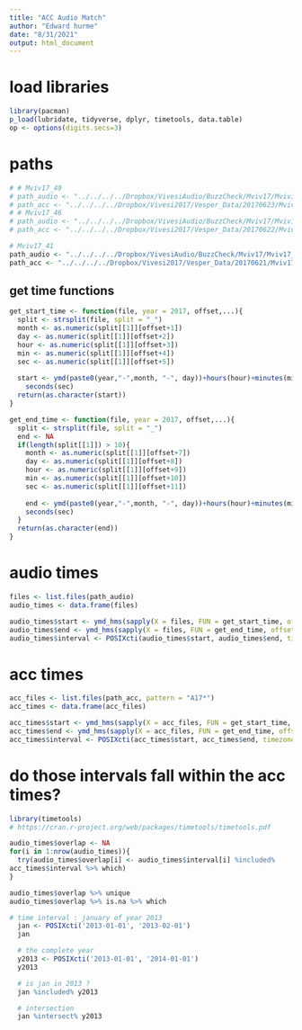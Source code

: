 ```yaml
---
title: "ACC Audio Match"
author: "Edward hurme"
date: "8/31/2021"
output: html_document
---
```


# load libraries
```r
library(pacman)
p_load(lubridate, tidyverse, dplyr, timetools, data.table)
op <- options(digits.secs=3)
```

# paths
```r
# # Mviv17_49
# path_audio <- "../../../../Dropbox/VivesiAudio/BuzzCheck/Mviv17/Mviv17_49/Full"
# path_acc <- "../../../../Dropbox/Vivesi2017/Vesper_Data/20170623/Mviv17_49/parsed/"
# # Mviv17_46
# path_audio <- "../../../../Dropbox/VivesiAudio/BuzzCheck/Mviv17/Mviv17_46/Full/"
# path_acc <- "../../../../Dropbox/Vivesi2017/Vesper_Data/20170622/Mviv17_46_ST/parsed/"

# Mviv17_41
path_audio <- "../../../../Dropbox/VivesiAudio/BuzzCheck/Mviv17/Mviv17_41/Full/"
path_acc <- "../../../../Dropbox/Vivesi2017/Vesper_Data/20170621/Mviv17_41_ST/parsed/"
```

## get time functions
```r
get_start_time <- function(file, year = 2017, offset,...){
  split <- strsplit(file, split = "_")
  month <- as.numeric(split[[1]][offset+1])
  day <- as.numeric(split[[1]][offset+2])
  hour <- as.numeric(split[[1]][offset+3])
  min <- as.numeric(split[[1]][offset+4])
  sec <- as.numeric(split[[1]][offset+5])
  
  start <- ymd(paste0(year,"-",month, "-", day))+hours(hour)+minutes(min)+
    seconds(sec)
  return(as.character(start)) 
}

get_end_time <- function(file, year = 2017, offset,...){
  split <- strsplit(file, split = "_")
  end <- NA
  if(length(split[[1]]) > 10){
    month <- as.numeric(split[[1]][offset+7])
    day <- as.numeric(split[[1]][offset+8])
    hour <- as.numeric(split[[1]][offset+9])
    min <- as.numeric(split[[1]][offset+10])
    sec <- as.numeric(split[[1]][offset+11])
  
    end <- ymd(paste0(year,"-",month, "-", day))+hours(hour)+minutes(min)+
    seconds(sec)  
  }
  return(as.character(end)) 
}
```

# audio times
```r
files <- list.files(path_audio)
audio_times <- data.frame(files)

audio_times$start <- ymd_hms(sapply(X = files, FUN = get_start_time, offset = 3))-7*3600
audio_times$end <- ymd_hms(sapply(X = files, FUN = get_end_time, offset = 3))-7*3600
audio_times$interval <- POSIXcti(audio_times$start, audio_times$end, timezone='UTC')
```

# acc times
```r
acc_files <- list.files(path_acc, pattern = "A17*")
acc_times <- data.frame(acc_files)

acc_times$start <- ymd_hms(sapply(X = acc_files, FUN = get_start_time, offset = 1))-7*3600
acc_times$end <- ymd_hms(sapply(X = acc_files, FUN = get_end_time, offset = 1))-7*3600
acc_times$interval <- POSIXcti(acc_times$start, acc_times$end, timezone='UTC')
```

# do those intervals fall within the acc times?
```r
library(timetools)
# https://cran.r-project.org/web/packages/timetools/timetools.pdf

audio_times$overlap <- NA
for(i in 1:nrow(audio_times)){
  try(audio_times$overlap[i] <- audio_times$interval[i] %included%
acc_times$interval %>% which)
}

audio_times$overlap %>% unique
audio_times$overlap %>% is.na %>% which
```

```r
# time interval : january of year 2013
  jan <- POSIXcti('2013-01-01', '2013-02-01')
  jan

  # the complete year
  y2013 <- POSIXcti('2013-01-01', '2014-01-01')
  y2013

  # is jan in 2013 ?
  jan %included% y2013

  # intersection
  jan %intersect% y2013
```
